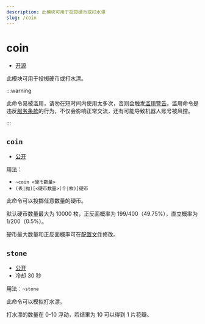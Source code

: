 ```yaml
---
description: 此模块可用于投掷硬币或打水漂
slug: /coin
---
```


# coin

-   [开源](help/faq#为什么有些模块没有开源)

此模块可用于投掷硬币或打水漂。

:::warning

此命令易被滥用，请勿在短时间内使用太多次，否则会触发[滥用警告](abuse_warning)。滥用命令是违反[服务条款](policy)的行为，不仅会影响正常交流，还有可能导致机器人账号被风控。

:::

## `coin`

-   [公开](permissions)

用法：

-   `~coin <硬币数量>`
-   `(丢|抛)[<硬币数量>(个|枚)]硬币`

此命令可以投掷任意数量的硬币。

默认硬币数量最大为 10000 枚，正反面概率为 199/400（49.75%），直立概率为 1/200（0.5%）。

硬币最大数量和正反面概率可在[配置文件](development/config)修改。

## `stone`

-   [公开](permissions)
-   冷却 30 秒

用法：`~stone`

此命令可以模拟打水漂。

打水漂的数量在 0-10 浮动，若结果为 10 可以得到 1 片花瓣。
